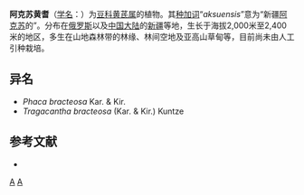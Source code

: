 {{Speciesbox
| genus = Astragalus
| species = aksuensis
| authority = Bunge, 1868
}}

'''阿克苏黄耆'''（[[学名|学名]]：{{lang|la|''Astragalus aksuensis''}}）为[[豆科|豆科]][[黄芪属|黄芪属]]的植物。其[[种加词|种加词]]“''aksuensis''”意为“新疆[[阿克苏市|阿克苏]]的”。分布在[[俄罗斯|俄罗斯]]以及[[中国大陆|中国大陆]]的[[新疆|新疆]]等地，生长于海拔2,000米至2,400米的地区，多生在山地森林带的林缘、林间空地及亚高山草甸等，目前尚未由人工引种栽培。

== 异名 ==
* ''Phaca bracteosa'' Kar. & Kir.
* ''Tragacantha bracteosa'' (Kar. & Kir.) Kuntze

== 参考文献 ==
<div class="references-small">
* {{cite web| url =http://www.bioinfo.cn/db05/KmzwSpecies.php?action=view&id=15635| title =阿克苏黄耆| work =《中国高等植物数据库全库》| publisher =中国科学院微生物研究所| author =昆明植物研究所| accessdate =2009-02-24| deadurl =yes| archiveurl =https://web.archive.org/web/20160305045341/http://www.bioinfo.cn/db05/KmzwSpecies.php?action=view&id=15635| archivedate =2016-03-05}}
</div>
{{Taxonbar|from=Q8207491}}

[[Category:黄芪属|A]]
[[Category:_1868年描述的分类群|A]]